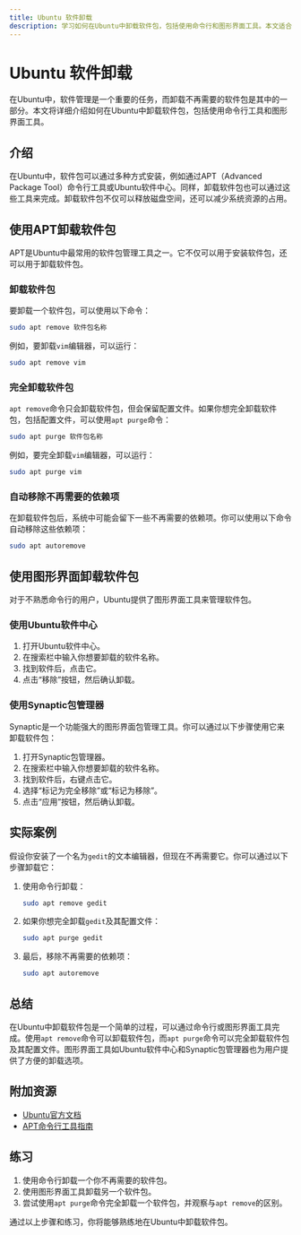 ```yaml
---
title: Ubuntu 软件卸载
description: 学习如何在Ubuntu中卸载软件包，包括使用命令行和图形界面工具。本文适合初学者，提供详细的步骤和实际案例。
---
```


# Ubuntu 软件卸载

在Ubuntu中，软件管理是一个重要的任务，而卸载不再需要的软件包是其中的一部分。本文将详细介绍如何在Ubuntu中卸载软件包，包括使用命令行工具和图形界面工具。

## 介绍

在Ubuntu中，软件包可以通过多种方式安装，例如通过APT（Advanced Package Tool）命令行工具或Ubuntu软件中心。同样，卸载软件包也可以通过这些工具来完成。卸载软件包不仅可以释放磁盘空间，还可以减少系统资源的占用。

## 使用APT卸载软件包

APT是Ubuntu中最常用的软件包管理工具之一。它不仅可以用于安装软件包，还可以用于卸载软件包。

### 卸载软件包

要卸载一个软件包，可以使用以下命令：

```bash
sudo apt remove 软件包名称
```

例如，要卸载`vim`编辑器，可以运行：

```bash
sudo apt remove vim
```

### 完全卸载软件包

`apt remove`命令只会卸载软件包，但会保留配置文件。如果你想完全卸载软件包，包括配置文件，可以使用`apt purge`命令：

```bash
sudo apt purge 软件包名称
```

例如，要完全卸载`vim`编辑器，可以运行：

```bash
sudo apt purge vim
```

### 自动移除不再需要的依赖项

在卸载软件包后，系统中可能会留下一些不再需要的依赖项。你可以使用以下命令自动移除这些依赖项：

```bash
sudo apt autoremove
```

## 使用图形界面卸载软件包

对于不熟悉命令行的用户，Ubuntu提供了图形界面工具来管理软件包。

### 使用Ubuntu软件中心

1. 打开Ubuntu软件中心。
2. 在搜索栏中输入你想要卸载的软件名称。
3. 找到软件后，点击它。
4. 点击“移除”按钮，然后确认卸载。

### 使用Synaptic包管理器

Synaptic是一个功能强大的图形界面包管理工具。你可以通过以下步骤使用它来卸载软件包：

1. 打开Synaptic包管理器。
2. 在搜索栏中输入你想要卸载的软件名称。
3. 找到软件后，右键点击它。
4. 选择“标记为完全移除”或“标记为移除”。
5. 点击“应用”按钮，然后确认卸载。

## 实际案例

假设你安装了一个名为`gedit`的文本编辑器，但现在不再需要它。你可以通过以下步骤卸载它：

1. 使用命令行卸载：

   ```bash
   sudo apt remove gedit
   ```

2. 如果你想完全卸载`gedit`及其配置文件：

   ```bash
   sudo apt purge gedit
   ```

3. 最后，移除不再需要的依赖项：

   ```bash
   sudo apt autoremove
   ```

## 总结

在Ubuntu中卸载软件包是一个简单的过程，可以通过命令行或图形界面工具完成。使用`apt remove`命令可以卸载软件包，而`apt purge`命令可以完全卸载软件包及其配置文件。图形界面工具如Ubuntu软件中心和Synaptic包管理器也为用户提供了方便的卸载选项。

## 附加资源

- [Ubuntu官方文档](https://help.ubuntu.com/)
- [APT命令行工具指南](https://help.ubuntu.com/community/AptGet/Howto)

## 练习

1. 使用命令行卸载一个你不再需要的软件包。
2. 使用图形界面工具卸载另一个软件包。
3. 尝试使用`apt purge`命令完全卸载一个软件包，并观察与`apt remove`的区别。

通过以上步骤和练习，你将能够熟练地在Ubuntu中卸载软件包。